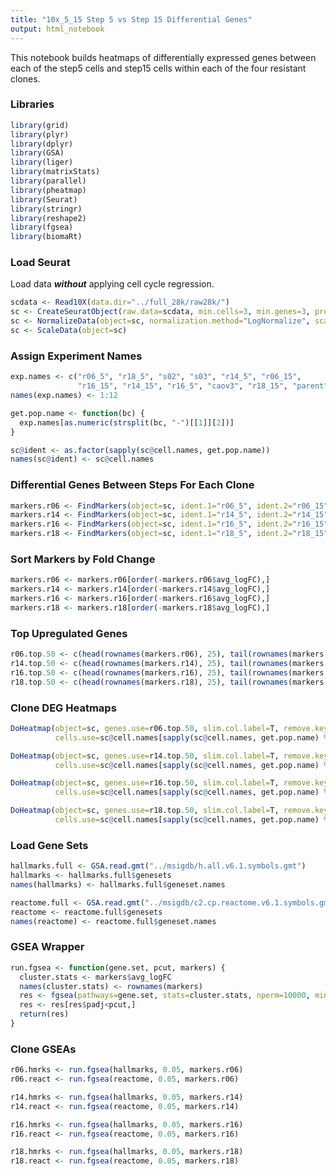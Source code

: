 ```yaml
---
title: "10x_5_15 Step 5 vs Step 15 Differential Genes"
output: html_notebook
---
```


This notebook builds heatmaps of differentially expressed genes between each of the step5 cells and 
step15 cells within each of the four resistant clones.

### Libraries

```r
library(grid)
library(plyr)
library(dplyr)
library(GSA)
library(liger)
library(matrixStats)
library(parallel)
library(pheatmap)
library(Seurat)
library(stringr)
library(reshape2)
library(fgsea)
library(biomaRt)
```

### Load Seurat

Load data ***without*** applying cell cycle regression.

```r
scdata <- Read10X(data.dir="../full_28k/raw28k/")
sc <- CreateSeuratObject(raw.data=scdata, min.cells=3, min.genes=3, project="10x_5_15")
sc <- NormalizeData(object=sc, normalization.method="LogNormalize", scale.factor=10000)
sc <- ScaleData(object=sc)
```

### Assign Experiment Names

```r
exp.names <- c("r06_5", "r18_5", "s02", "s03", "r14_5", "r06_15",
               "r16_15", "r14_15", "r16_5", "caov3", "r18_15", "parent")
names(exp.names) <- 1:12

get.pop.name <- function(bc) {
  exp.names[as.numeric(strsplit(bc, "-")[[1]][2])]
}

sc@ident <- as.factor(sapply(sc@cell.names, get.pop.name))
names(sc@ident) <- sc@cell.names
```

### Differential Genes Between Steps For Each Clone

```r
markers.r06 <- FindMarkers(object=sc, ident.1="r06_5", ident.2="r06_15")
markers.r14 <- FindMarkers(object=sc, ident.1="r14_5", ident.2="r14_15")
markers.r16 <- FindMarkers(object=sc, ident.1="r16_5", ident.2="r16_15")
markers.r18 <- FindMarkers(object=sc, ident.1="r18_5", ident.2="r18_15")
```
### Sort Markers by Fold Change

```r
markers.r06 <- markers.r06[order(-markers.r06$avg_logFC),]
markers.r14 <- markers.r14[order(-markers.r14$avg_logFC),]
markers.r16 <- markers.r16[order(-markers.r16$avg_logFC),]
markers.r18 <- markers.r18[order(-markers.r18$avg_logFC),]
```

### Top Upregulated Genes

```r
r06.top.50 <- c(head(rownames(markers.r06), 25), tail(rownames(markers.r06), 25))
r14.top.50 <- c(head(rownames(markers.r14), 25), tail(rownames(markers.r14), 25))
r16.top.50 <- c(head(rownames(markers.r16), 25), tail(rownames(markers.r16), 25))
r18.top.50 <- c(head(rownames(markers.r18), 25), tail(rownames(markers.r18), 25))
```

### Clone DEG Heatmaps

```r
DoHeatmap(object=sc, genes.use=r06.top.50, slim.col.label=T, remove.key=T,
          cells.use=sc@cell.names[sapply(sc@cell.names, get.pop.name) %in% c("r06_5", "r06_15")])
```

```r
DoHeatmap(object=sc, genes.use=r14.top.50, slim.col.label=T, remove.key=T,
          cells.use=sc@cell.names[sapply(sc@cell.names, get.pop.name) %in% c("r14_5", "r14_15")])
```

```r
DoHeatmap(object=sc, genes.use=r16.top.50, slim.col.label=T, remove.key=T,
          cells.use=sc@cell.names[sapply(sc@cell.names, get.pop.name) %in% c("r16_5", "r16_15")])
```

```r
DoHeatmap(object=sc, genes.use=r18.top.50, slim.col.label=T, remove.key=T,
          cells.use=sc@cell.names[sapply(sc@cell.names, get.pop.name) %in% c("r18_5", "r18_15")])
```

### Load Gene Sets

```r
hallmarks.full <- GSA.read.gmt("../msigdb/h.all.v6.1.symbols.gmt")
hallmarks <- hallmarks.full$genesets
names(hallmarks) <- hallmarks.full$geneset.names

reactome.full <- GSA.read.gmt("../msigdb/c2.cp.reactome.v6.1.symbols.gmt")
reactome <- reactome.full$genesets
names(reactome) <- reactome.full$geneset.names
```

### GSEA Wrapper

```r
run.fgsea <- function(gene.set, pcut, markers) {
  cluster.stats <- markers$avg_logFC
  names(cluster.stats) <- rownames(markers)
  res <- fgsea(pathways=gene.set, stats=cluster.stats, nperm=10000, minSize=10)
  res <- res[res$padj<pcut,]
  return(res)
}
```

### Clone GSEAs

```r
r06.hmrks <- run.fgsea(hallmarks, 0.05, markers.r06)
r06.react <- run.fgsea(reactome, 0.05, markers.r06)

r14.hmrks <- run.fgsea(hallmarks, 0.05, markers.r14)
r14.react <- run.fgsea(reactome, 0.05, markers.r14)

r16.hmrks <- run.fgsea(hallmarks, 0.05, markers.r16)
r16.react <- run.fgsea(reactome, 0.05, markers.r16)

r18.hmrks <- run.fgsea(hallmarks, 0.05, markers.r18)
r18.react <- run.fgsea(reactome, 0.05, markers.r18)
```

